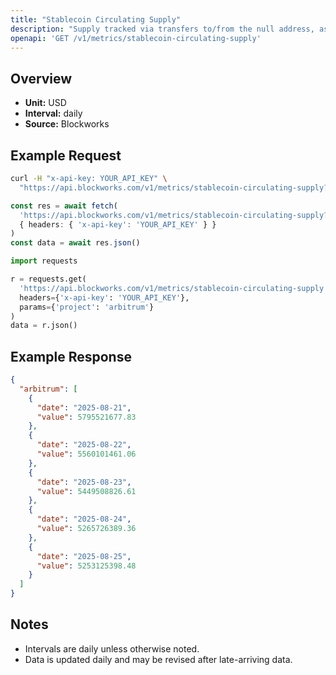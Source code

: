 ```yaml
---
title: "Stablecoin Circulating Supply"
description: "Supply tracked via transfers to/from the null address, as well as distinct issuance and redemption events for supported stablecoins. Circulating supply remove supply held in bridges, token treasuries, and known mint/burn addresses."
openapi: 'GET /v1/metrics/stablecoin-circulating-supply'
---
```


## Overview

- **Unit:** USD
- **Interval:** daily
- **Source:** Blockworks

## Example Request

<CodeGroup>

```bash cURL
curl -H "x-api-key: YOUR_API_KEY" \
  "https://api.blockworks.com/v1/metrics/stablecoin-circulating-supply?project=arbitrum"
```

```typescript TypeScript
const res = await fetch(
  'https://api.blockworks.com/v1/metrics/stablecoin-circulating-supply?project=arbitrum',
  { headers: { 'x-api-key': 'YOUR_API_KEY' } }
)
const data = await res.json()
```

```python Python
import requests

r = requests.get(
  'https://api.blockworks.com/v1/metrics/stablecoin-circulating-supply',
  headers={'x-api-key': 'YOUR_API_KEY'},
  params={'project': 'arbitrum'}
)
data = r.json()
```

</CodeGroup>

## Example Response

```json
{
  "arbitrum": [
    {
      "date": "2025-08-21",
      "value": 5795521677.83
    },
    {
      "date": "2025-08-22",
      "value": 5560101461.06
    },
    {
      "date": "2025-08-23",
      "value": 5449508826.61
    },
    {
      "date": "2025-08-24",
      "value": 5265726389.36
    },
    {
      "date": "2025-08-25",
      "value": 5253125398.48
    }
  ]
}
```

## Notes
- Intervals are daily unless otherwise noted.
- Data is updated daily and may be revised after late-arriving data.
